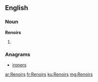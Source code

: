 ==English==

===Noun===
'''Renoirs'''

# {{plural of|Renoir}}

===Anagrams===
* [[ironers#English|ironers]]

[[ar:Renoirs]]
[[fr:Renoirs]]
[[ku:Renoirs]]
[[mg:Renoirs]]